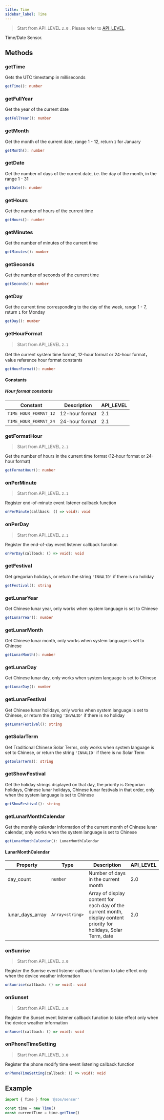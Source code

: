 ```yaml
---
title: Time
sidebar_label: Time
---
```


> Start from API_LEVEL `2.0` . Please refer to [API_LEVEL](../../../../guides/framework/device/compatibility.md).

Time/Date Sensor.

## Methods

### getTime

Gets the UTC timestamp in milliseconds

```ts
getTime(): number
```

### getFullYear

Get the year of the current date

```ts
getFullYear(): number
```

### getMonth

Get the month of the current date, range 1 - 12, return `1` for January

```ts
getMonth(): number
```

### getDate

Get the number of days of the current date, i.e. the day of the month, in the range 1 - 31

```ts
getDate(): number
```

### getHours

Get the number of hours of the current time

```ts
getHours(): number
```

### getMinutes

Get the number of minutes of the current time

```ts
getMinutes(): number
```

### getSeconds

Get the number of seconds of the current time

```ts
getSeconds(): number
```

### getDay

Get the current time corresponding to the day of the week, range 1 - 7, return `1` for Monday

```ts
getDay(): number
```

### getHourFormat

> Start from API_LEVEL `2.1`

Get the current system time format, 12-hour format or 24-hour format，value reference hour format constants

```ts
getHourFormat(): number
```

#### Constants

##### Hour format constants

| Constant              | Description    | API_LEVEL |
| --------------------- | -------------- | --------- |
| `TIME_HOUR_FORMAT_12` | 12-hour format | 2.1       |
| `TIME_HOUR_FORMAT_24` | 24-hour format | 2.1       |

### getFormatHour

> Start from API_LEVEL `2.1`

Get the number of hours in the current time format (12-hour format or 24-hour format)

```ts
getFormatHour(): number
```

### onPerMinute

> Start from API_LEVEL `2.1`

Register end-of-minute event listener callback function

```ts
onPerMinute(callback: () => void): void
```

### onPerDay

> Start from API_LEVEL `2.1`

Register the end-of-day event listener callback function

```ts
onPerDay(callback: () => void): void
```

### getFestival

Get gregorian holidays, or return the string `'INVALID'` if there is no holiday

```ts
getFestival(): string
```

### getLunarYear

Get Chinese lunar year, only works when system language is set to Chinese

```ts
getLunarYear(): number
```

### getLunarMonth

Get Chinese lunar month, only works when system language is set to Chinese

```ts
getLunarMonth(): number
```

### getLunarDay

Get Chinese lunar day, only works when system language is set to Chinese

```ts
getLunarDay(): number
```

### getLunarFestival

Get Chinese lunar holidays, only works when system language is set to Chinese, or return the string `'INVALID'` if there is no holiday

```ts
getLunarFestival(): string
```

### getSolarTerm

Get Traditional Chinese Solar Terms, only works when system language is set to Chinese, or return the string `'INVALID'` if there is no Solar Term

```ts
getSolarTerm(): string
```

### getShowFestival

Get the holiday strings displayed on that day, the priority is Gregorian holidays, Chinese lunar holidays, Chinese lunar festivals in that order, only when the system language is set to Chinese

```ts
getShowFestival(): string
```

### getLunarMonthCalendar

Get the monthly calendar information of the current month of Chinese lunar calendar, only works when the system language is set to Chinese

```ts
getLunarMonthCalendar(): LunarMonthCalendar
```

#### LunarMonthCalendar

| Property         | Type                               | Description                                                                                                         | API_LEVEL |
| ---------------- | ---------------------------------- | ------------------------------------------------------------------------------------------------------------------- | --------- |
| day_count        | <code>number</code>                | Number of days in the current month                                                                                 | 2.0       |
| lunar_days_array | <code>Array&#60;string&#62;</code> | Array of display content for each day of the current month, display content priority for holidays, Solar Term, date | 2.0       |

### onSunrise

> Start from API_LEVEL `3.0`

Register the Sunrise event listener callback function to take effect only when the device weather information

```ts
onSunrise(callback: () => void): void
```

### onSunset

> Start from API_LEVEL `3.0`

Register the Sunset event listener callback function to take effect only when the device weather information

```ts
onSunset(callback: () => void): void
```

### onPhoneTimeSetting

> Start from API_LEVEL `3.0`

Register the phone modify time event listening callback function

```ts
onPhoneTimeSetting(callback: () => void): void
```

## Example

```js
import { Time } from '@zos/sensor'

const time = new Time()
const currentTime = time.getTime()
```
